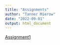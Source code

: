 ```yaml
---
title: "Assignments"
author: "Tanner Mierow"
date: "2022-09-01"
output: html_document
---
```

[Assignment1](Assignment1.html)
